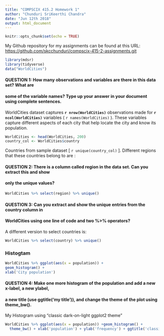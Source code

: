 ```yaml
---
title: "COMPSCIX 415.2 Homework 1"
author: "Chunduri SriKeerthi Chandra"
date: "Jun 12th 2018"
output: html_document
---
```


```r
knitr::opts_chunk$set(echo = TRUE)
```

My Github repository for my assignments can be found at this URL: [https://github.com/skcchunduri/compscix-415-2-assignments.git](your URL)


```r
library(mdsr)
library(tidyverse)
data("WorldCities")
```

#### QUESTION 1: How many observations and variables are there in this data set? What are
#### some of the variable names? Type up your answer in your document using complete sentences.

WorldCities dataset captures **`r nrow(WorldCities)`** observations made for **`r ncol(WorldCities)`** variables ( `r names(WorldCities)` ). These variables capture different aspects of each city that help locate the city and know its population.

```r
WorldCities <- head(WorldCities, 200)
country_col <- WorldCities$country
```

Countries from sample dataset [ `r unique(country_col)` ]. Different regions that these countries belong to are :

#### QUESTION 2: There is a column called region in the data set. Can you extract this and show
#### only the unique values?

```r
WorldCities %>% select(region) %>% unique()
```

#### QUESTION 3: Can you extract and show the unique entries from the country column in
#### WorldCities using one line of code and two %>% operators?

A different version to select countries is:
```r
WorldCities %>% select(country) %>% unique()
```

### Histogtam
```r
WorldCities %>% ggplot(aes(x = population)) +
geom_histogram() +
xlab('City population')
```

#### QUESTION 4: Make one more histogram of the population and add a new x-label, a new ylabel,
#### a new title (use ggtitle('my title')), and change the theme of the plot using theme_bw().

My Histogram using "classic dark-on-light ggplot2 theme"
```r
WorldCities %>% ggplot(aes(x = population)) +geom_histogram() +
  theme_bw() + xlab('population') + ylab('frequency') + ggtitle('classic dark-on-light ggplot2 theme')
```
